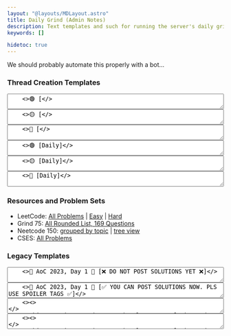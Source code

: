 ```yaml
---
layout: "@layouts/MDLayout.astro"
title: Daily Grind (Admin Notes)
description: Text templates and such for running the server's daily grind program.
keywords: []

hidetoc: true
---
```


We should probably automate this properly with a bot...


### Thread Creation Templates

<textarea rows={1} style="width: 100%; font-family: monospace;">
    <>🟢 [</>
</textarea>

<textarea rows={1} style="width: 100%; font-family: monospace;">
    <>🟡 [</>
</textarea>

<textarea rows={1} style="width: 100%; font-family: monospace;">
    <>🔴 [</>
</textarea>

<textarea rows={1} style="width: 100%; font-family: monospace;">
    <>🟢 [Daily]</>
</textarea>

<textarea rows={1} style="width: 100%; font-family: monospace;">
    <>🟡 [Daily]</>
</textarea>

<textarea rows={1} style="width: 100%; font-family: monospace;">
    <>🔴 [Daily]</>
</textarea>


### Resources and Problem Sets

- LeetCode: [All Problems](https://leetcode.com/problemset/) | [Easy](https://leetcode.com/problemset/?difficulty=EASY&page=1) | [Hard](https://leetcode.com/problemset/?difficulty=HARD&page=1&sorting=W3sic29ydE9yZGVyIjoiREVTQ0VORElORyIsIm9yZGVyQnkiOiJBQ19SQVRFIn1d)
- Grind 75: [All Rounded List, 169 Questions](https://www.techinterviewhandbook.org/grind75?hours=40&weeks=26&order=all_rounded&mode=all&grouping=none)
- Neetcode 150: [grouped by topic](https://neetcode.io/practice) | [tree view](https://neetcode.io/roadmap)
- CSES: [All Problems](https://cses.fi/problemset/)

### Legacy Templates

<textarea rows={1} style="width: 100%; font-family: monospace;">
    <>🎄 AoC 2023, Day 1 🎄 [❌ DO NOT POST SOLUTIONS YET ❌]</>
</textarea>

<textarea rows={1} style="width: 100%; font-family: monospace;">
    <>🎄 AoC 2023, Day 1 🎄 [✅ YOU CAN POST SOLUTIONS NOW. PLS USE SPOILER TAGS ✅]</>
</textarea>

<textarea rows={3} style="width: 100%; font-family: monospace;">
    <>&#x3c;&#x3e;&#xa;</>
    <>This question was done previously. Have a look at the old thread for more discussion and solutions!&#xa;</>
    <>Old thread: x</>
</textarea>

<textarea rows={4} style="width: 100%; font-family: monospace;">
    <>&#x3c;&#x3e;&#xa;</>
    <>This question was done previously. Have a look at the old threads for more discussion and solutions!&#xa;</>
    <>Old threads:&#xa;</>
    <>x</>
</textarea>

